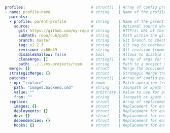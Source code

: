 ```yaml
profiles:                             # struct[]  | Array of config profiles
- name: profile-name                  # string    | Name of the profile
  parents: 
  - profile: parent-profile           # string    | Name of the parent of this profile (profile inheritance)
    source:                           #           | Optional source where to find the profile
      git: https://github.com/my-repo # string    | HTTP(S) URL of the git repository to retrieve the profile from
      subPath: repo/sub/path          # string    | Path within the git repo where devspace.yaml can be found
      branch: master                  # string    | Git branch to checkout
      tag: v1.2.3                     # string    | Git tag to checkout
      revision: ac66e49               # string    | Git revision (commit has) to checkout
      disableShallow: false           # bool      | Allows to disable shallow git clones using "--depth 1"
      cloneArgs: []                   # string[]  | Array of args for the "git clone" command for retrieving git based dependencies
      path: ../../my-projects/repo    # string    | Path to a project on your local computer or an URL to a devspace.yaml
  merge: {}                           # struct    | Merge the provided object into the config
  strategicMerge: {}                  # struct    | Strategic Merge the provided object into the config
  patches:                            # struct[]  | Array of config patches
  - op: "replace"                     # enum      | Patch operation (replace, add, remove)
    path: "images.backend.cmd"        # string    | Jsonpath or xpath to config option that should be patched
    value: ""                         # arbitrary | Value to use for patch operation
    from: ""                          # string    | Jsonpath or xpath to config option which should be used as value for operation
  replace:                            # struct    | Array of replacements for entire config sections
    images: {}                        # struct    | Replacement for entire `images` section
    deployments: {}                   # struct    | Replacement for entire `deployments` section
    dev: {}                           # struct    | Replacement for entire `dev` section
    dependencies: {}                  # struct    | Replacement for entire `dependencies` section
    hooks: {}                         # struct    | Replacement for entire `hooks` section
```
